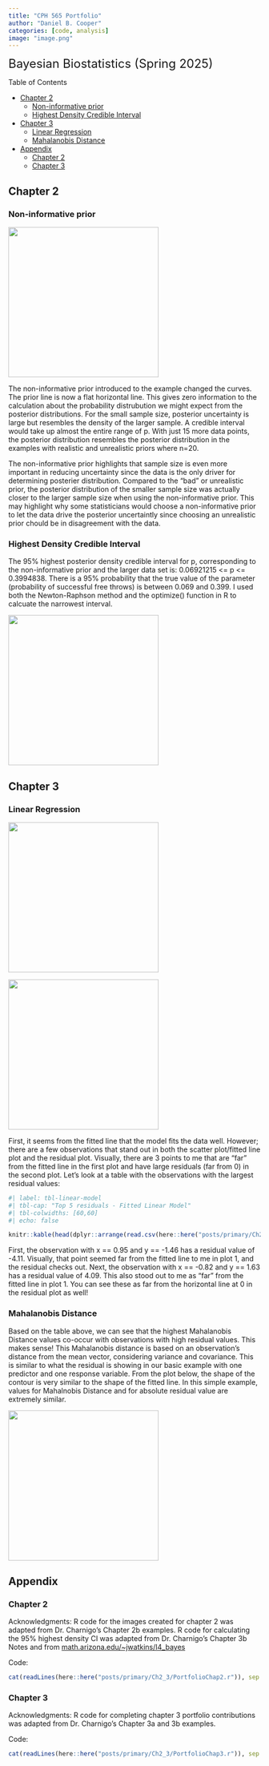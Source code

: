 ```yaml
---
title: "CPH 565 Portfolio"
author: "Daniel B. Cooper"
categories: [code, analysis]
image: "image.png"
---
```


<font size="5"> Bayesian Biostatistics (Spring 2025) </font>

Table of Contents

-   [Chapter 2](#chapter-2)
    -   [Non-informative prior](#non-informative-prior)
    -   [Highest Density Credible Interval](#highest-density-credible-interval)
-   [Chapter 3](#chapter-3)
    -   [Linear Regression](#linear-regression)
    -   [Mahalanobis Distance](#mahalanobis-distance)
-   [Appendix](#appendix)
    -   [Chapter 2](#chapter-2-1)
    -   [Chapter 3](#chapter-3-1)

## Chapter 2 {#chapter-2}

### Non-informative prior {#non-informative-prior}

![](Ch2_3/non-informative-prior.png){width="300"} <!-- <img src="Ch2_3/non-informative-prior.png" width="300" height="300" /> -->

The non-informative prior introduced to the example changed the curves. The prior line is now a flat horizontal line. This gives zero information to the calculation about the probability distrubution we might expect from the posterior distributions. For the small sample size, posterior uncertainty is large but resembles the density of the larger sample. A credible interval would take up almost the entire range of p. With just 15 more data points, the posterior distribution resembles the posterior distribution in the examples with realistic and unrealistic priors where n=20.

The non-informative prior highlights that sample size is even more important in reducing uncertainty since the data is the only driver for determining posterier distribution. Compared to the "bad" or unrealistic prior, the posterior distribution of the smaller sample size was actually closer to the larger sample size when using the non-informative prior. This may highlight why some statisticians would choose a non-informative prior to let the data drive the posterior uncertaintly since choosing an unrealistic prior chould be in disagreement with the data.

### Highest Density Credible Interval {#highest-density-credible-interval}

The 95% highest posterior density credible interval for p, corresponding to the non-informative prior and the larger data set is: 0.06921215 \<= p \<= 0.3994838. There is a 95% probability that the true value of the parameter (probability of successful free throws) is between 0.069 and 0.399. I used both the Newton-Raphson method and the optimize() function in R to calcuate the narrowest interval.

![](Ch2_3/95_CI.png){width="300"} <!-- <img src="Ch2_3/95_CI.png" width="300" height="300" /> -->

## Chapter 3 {#chapter-3}

### Linear Regression {#linear-regression}

![](Ch2_3/linear-model.png){width="300"}

![](Ch2_3/linear-model-residuals.png){width="300"}

First, it seems from the fitted line that the model fits the data well. However; there are a few observations that stand out in both the scatter plot/fitted line plot and the residual plot. Visually, there are 3 points to me that are "far" from the fitted line in the first plot and have large residuals (far from 0) in the second plot. Let's look at a table with the observations with the largest residual values:

```r
#| label: tbl-linear-model
#| tbl-cap: "Top 5 residuals - Fitted Linear Model"
#| tbl-colwidths: [60,60]
#| echo: false

knitr::kable(head(dplyr::arrange(read.csv(here::here("posts/primary/Ch2_3/linear-model-data.csv")), dplyr::desc(abs_re)), 5))
```

First, the observation with x == 0.95 and y == -1.46 has a residual value of -4.11. Visually, that point seemed far from the fitted line to me in plot 1, and the residual checks out. Next, the observation with x == -0.82 and y == 1.63 has a residual value of 4.09. This also stood out to me as "far" from the fitted line in plot 1. You can see these as far from the horizontal line at 0 in the residual plot as well!

### Mahalanobis Distance {#mahalanobis-distance}

Based on the table above, we can see that the highest Mahalanobis Distance values co-occur with observations with high residual values. This makes sense! This Mahalanobis distance is based on an observation's distance from the mean vector, considering variance and covariance. This is similar to what the residual is showing in our basic example with one predictor and one response variable. From the plot below, the shape of the contour is very similar to the shape of the fitted line. In this simple example, values for Mahalnobis Distance and for absolute residual value are extremely similar.

![](Ch2_3/mdistance-plot.png){width="300"}

## Appendix {#appendix}

### Chapter 2 {#chapter-2-1}

Acknowledgments: R code for the images created for chapter 2 was adapted from Dr. Charnigo's Chapter 2b examples. R code for calculating the 95% highest density CI was adapted from Dr. Charnigo's Chapter 3b Notes and from [math.arizona.edu/\~jwatkins/I4_bayes](https://math.arizona.edu/~jwatkins/I4_bayes.pdf)

Code:

```r
cat(readLines(here::here("posts/primary/Ch2_3/PortfolioChap2.r")), sep = "\n")

```

### Chapter 3 {#chapter-3-1}

Acknowledgments: R code for completing chapter 3 portfolio contributions was adapted from Dr. Charnigo's Chapter 3a and 3b examples.

Code:

```r
cat(readLines(here::here("posts/primary/Ch2_3/PortfolioChap3.r")), sep = "\n")

```
